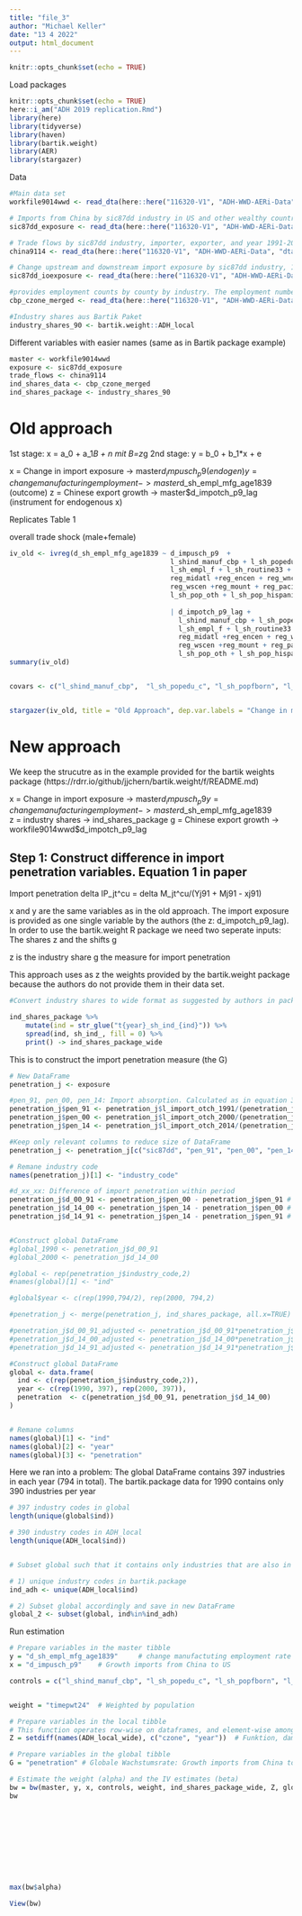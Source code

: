 ```yaml
---
title: "file_3"
author: "Michael Keller"
date: "13 4 2022"
output: html_document
---
```


```r
knitr::opts_chunk$set(echo = TRUE)
```


Load packages

```r
knitr::opts_chunk$set(echo = TRUE)
here::i_am("ADH 2019 replication.Rmd")
library(here)
library(tidyverse)
library(haven)
library(bartik.weight)
library(AER)
library(stargazer)
```


Data

```r
#Main data set
workfile9014wwd <- read_dta(here::here("116320-V1", "ADH-WWD-AERi-Data", "dta", "workfile9014wwd.dta"))

# Imports from China by sic87dd industry in US and other wealthy countries, 1991-2014.
sic87dd_exposure <- read_dta(here::here("116320-V1", "ADH-WWD-AERi-Data", "dta", "sic87dd_exposure_9114.dta"))

# Trade flows by sic87dd industry, importer, exporter, and year 1991-2014.
china9114 <- read_dta(here::here("116320-V1", "ADH-WWD-AERi-Data", "dta", "china9114.dta"))

# Change upstream and downstream import exposure by sic87dd industry, 1991-2011 and subperiods.
sic87dd_ioexposure <- read_dta(here::here("116320-V1", "ADH-WWD-AERi-Data", "dta", "sic87dd_ioexposure.dta"))

#provides employment counts by county by industry. The employment numbers are often reported only in brackets.
cbp_czone_merged <- read_dta(here::here("116320-V1", "ADH-WWD-AERi-Data", "dta", "cbp_czone_merged.dta"))

#Industry shares aus Bartik Paket
industry_shares_90 <- bartik.weight::ADH_local
```



Different variables with easier names (same as in Bartik package example)
```r
master <- workfile9014wwd
exposure <- sic87dd_exposure
trade_flows <- china9114
ind_shares_data <- cbp_czone_merged
ind_shares_package <- industry_shares_90
```






# Old approach


1st stage: x = a_0 + a_1*B + n  mit B=z*g
2nd stage: y = b_0 + b_1*x + e


x = Change in import exposure -> master$d_impusch_p9 (endogen)
y = change manufacturing employment -> master$d_sh_empl_mfg_age1839 (outcome)
z = Chinese export growth -> master$d_impotch_p9_lag (instrument for endogenous x)


Replicates Table 1

overall trade shock (male+female) 
```r
iv_old <- ivreg(d_sh_empl_mfg_age1839 ~ d_impusch_p9  +
                                        l_shind_manuf_cbp + l_sh_popedu_c +l_sh_popfborn + 
                                        l_sh_empl_f + l_sh_routine33 + l_task_outsource + t2 +
                                        reg_midatl +reg_encen + reg_wncen + reg_satl + reg_escen + 
                                        reg_wscen +reg_mount + reg_pacif + l_sh_pop_black + l_sh_pop_asian +  
                                        l_sh_pop_oth + l_sh_pop_hispanic  
                                        
                                        | d_impotch_p9_lag +
                                          l_shind_manuf_cbp + l_sh_popedu_c +l_sh_popfborn + 
                                          l_sh_empl_f + l_sh_routine33 + l_task_outsource + t2 +
                                          reg_midatl +reg_encen + reg_wncen + reg_satl + reg_escen + 
                                          reg_wscen +reg_mount + reg_pacif + l_sh_pop_black + l_sh_pop_asian +  
                                          l_sh_pop_oth + l_sh_pop_hispanic,      weights = timepwt24 ,  data = master)
summary(iv_old)


covars <- c("l_shind_manuf_cbp",  "l_sh_popedu_c", "l_sh_popfborn", "l_sh_empl_f", "l_sh_routine33", "l_task_outsource", "t2", "reg_midatl", "reg_encen", "reg_wncen", "reg_satl", "reg_escen", "reg_wscen", "reg_mount", "reg_pacif", "l_sh_pop_black", "l_sh_pop_asian", "l_sh_pop_oth", "l_sh_pop_hispanic")


stargazer(iv_old, title = "Old Approach", dep.var.labels = "Change in manufacturing employment", covariate.labels = c("Exposure to growing imports"), keep = c("d_impusch_p9", "Constant"), style = "default", type = "text")
```





# New approach

We keep the strucutre as in the example provided for the bartik weights package (https://rdrr.io/github/jjchern/bartik.weight/f/README.md)

x = Change in import exposure -> master$d_impusch_p9
y = change manufacturing employment -> master$d_sh_empl_mfg_age1839  
z = industry shares -> ind_shares_package
g = Chinese export growth -> workfile9014wwd$d_impotch_p9_lag


## Step 1: Construct difference in import penetration variables. Equation 1 in paper

 Import penetration delta IP_jt^cu = delta M_jt^cu/(Yj91 + Mj91 - xj91)


x and y are the same variables as in the old approach. The import exposure is provided as one single variable by the authors (the z: d_impotch_p9_lag). In order to use the bartik.weight R package we need two seperate inputs: The shares z and the shifts g

z is the industry share
g the measure for import penetration


This approach uses as z the weights provided by the bartik.weight package because the authors do not provide them in their data set.



```r
#Convert industry shares to wide format as suggested by authors in package description. One could also use the file provided in wide format but this step would allow to transform any file which would probably be supplied in long format.

ind_shares_package %>%
    mutate(ind = str_glue("t{year}_sh_ind_{ind}")) %>%
    spread(ind, sh_ind_, fill = 0) %>%
    print() -> ind_shares_package_wide

```


This is to construct the import penetration measure (the G)

```r
# New DataFrame
penetration_j <- exposure

#pen_91, pen_00, pen_14: Import absorption. Calculated as in equation 3. Imports of each industry j divided by domestic market size plus net imports of that industry. 
penetration_j$pen_91 <- penetration_j$l_import_otch_1991/(penetration_j$market1991+penetration_j$l_import_otch_1991)
penetration_j$pen_00 <- penetration_j$l_import_otch_2000/(penetration_j$market1991+penetration_j$l_import_otch_1991)
penetration_j$pen_14 <- penetration_j$l_import_otch_2014/(penetration_j$market1991+penetration_j$l_import_otch_1991)

#Keep only relevant columns to reduce size of DataFrame
penetration_j <- penetration_j[c("sic87dd", "pen_91", "pen_00", "pen_14")]

# Remane industry code
names(penetration_j)[1] <- "industry_code"

#d_xx_xx: Difference of import penetration within period
penetration_j$d_00_91 <- penetration_j$pen_00 - penetration_j$pen_91 # Difference in import penetration 1991-2000
penetration_j$d_14_00 <- penetration_j$pen_14 - penetration_j$pen_00 # Difference in import penetration 2000-2014
penetration_j$d_14_91 <- penetration_j$pen_14 - penetration_j$pen_91 # Difference in import penetration 1991-2014


#Construct global DataFrame
#global_1990 <- penetration_j$d_00_91
#global_2000 <- penetration_j$d_14_00

#global <- rep(penetration_j$industry_code,2)
#names(global)[1] <- "ind"

#global$year <- c(rep(1990,794/2), rep(2000, 794,2)

#penetration_j <- merge(penetration_j, ind_shares_package, all.x=TRUE)

#penetration_j$d_00_91_adjusted <- penetration_j$d_00_91*penetration_j$industry_share
#penetration_j$d_14_00_adjusted <- penetration_j$d_14_00*penetration_j$industry_share
#penetration_j$d_14_91_adjusted <- penetration_j$d_14_91*penetration_j$industry_share

#Construct global DataFrame
global <- data.frame(
  ind <- c(rep(penetration_j$industry_code,2)),
  year <- c(rep(1990, 397), rep(2000, 397)),
  penetration  <- c(penetration_j$d_00_91, penetration_j$d_14_00)
)


# Remane columns
names(global)[1] <- "ind"
names(global)[2] <- "year"
names(global)[3] <- "penetration"
```


Here we ran into a problem: The global DataFrame contains 397 industries in each year (794 in total). The bartik.package data for 1990 contains only 390 industries per year
```r
# 397 industry codes in global
length(unique(global$ind))

# 390 industry codes in ADH_local
length(unique(ADH_local$ind))


# Subset global such that it contains only industries that are also in the bartik.package. Save in new DataFrame global_2

# 1) unique industry codes in bartik.package
ind_adh <- unique(ADH_local$ind)

# 2) Subset global accordingly and save in new DataFrame
global_2 <- subset(global, ind%in%ind_adh)
```

Run estimation

```r
# Prepare variables in the master tibble
y = "d_sh_empl_mfg_age1839"     # change manufactuting employment rate
x = "d_impusch_p9"    # Growth imports from China to US

controls = c("l_shind_manuf_cbp", "l_sh_popedu_c", "l_sh_popfborn", "l_sh_empl_f", "l_sh_routine33", "l_task_outsource", "t2", "reg_midatl", "reg_encen", "reg_wncen", "reg_satl", "reg_escen",  "reg_wscen", "reg_mount", "reg_pacif" , "l_sh_pop_black", "l_sh_pop_asian", "l_sh_pop_oth", "l_sh_pop_hispanic")


weight = "timepwt24"  # Weighted by population

# Prepare variables in the local tibble
# This function operates row-wise on dataframes, and element-wise among the outcomes of ps objects. The elements of setdiff(x,y) are those elements in x but not in y. The definition is taken to match the version in the base package. 
Z = setdiff(names(ADH_local_wide), c("czone", "year"))  # Funktion, damit Z nur Industry share von 2000 

# Prepare variables in the global tibble
G = "penetration" # Globale Wachstumsrate: Growth imports from China to other rich countries

# Estimate the weight (alpha) and the IV estimates (beta)
bw = bw(master, y, x, controls, weight, ind_shares_package_wide, Z, global_2, G)  # Master: Master Datensatz
bw                                                                         # y outcome variable
                                                                           # x endogene Variable
                                                                           # controls Kontrollvariable
                                                                           # weight gewichtete Variable, unklar
                                                                           # ADH_local2 Datensatz local industry share
                                                                           # Z Name Indusry share variablen in ADH_local2
                                                                           # ADH_global Datensatz globale Wachstumsrate
                                                                           # G Globale Wachstumsrate


                                      
max(bw$alpha)

View(bw)
```
